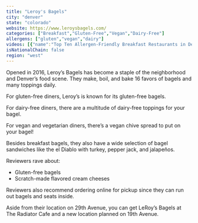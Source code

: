 ```yaml
---
title: "Leroy's Bagels"
city: "denver"
state: "colorado"
website: https://www.leroysbagels.com/
categories: ["Breakfast","Gluten-Free","Vegan","Dairy-Free"]
allergens: ["gluten","vegan","dairy"]
videos: [{"name":"Top Ten Allergen-Friendly Breakfast Restaurants in Denver, Colorado","url":"https://www.youtube.com/watch?v=h3YFkmc6GvU"}]
isNationalChain: false
region: "west"
---
```

Opened in 2016, Leroy’s Bagels has become a staple of the neighborhood and Denver’s food scene. They make, boil, and bake 16 favors of bagels and many toppings daily.

For gluten-free diners, Leroy’s is known for its gluten-free bagels.

For dairy-free diners, there are a multitude of dairy-free toppings for your bagel.

For vegan and vegetarian diners, there’s a vegan chive spread to put on your bagel!

Besides breakfast bagels, they also have a wide selection of bagel sandwiches like the el Diablo with turkey, pepper jack, and jalapeños.

Reviewers rave about:
* Gluten-free bagels
* Scratch-made flavored cream cheeses

Reviewers also recommend ordering online for pickup since they can run out bagels and seats inside.

Aside from their location on 29th Avenue, you can get LeRoy’s Bagels at The Radiator Cafe and a new location planned on 19th Avenue.
